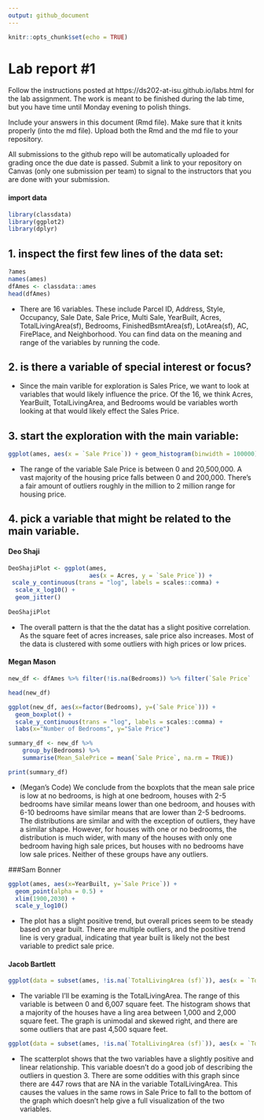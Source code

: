```yaml
---
output: github_document
---
```


<!-- README.md is generated from README.Rmd. Please edit the README.Rmd file -->


```r
knitr::opts_chunk$set(echo = TRUE)
```

# Lab report #1

Follow the instructions posted at https://ds202-at-isu.github.io/labs.html for the lab assignment. The work is meant to be finished during the lab time, but you have time until Monday evening to polish things.

Include your answers in this document (Rmd file). Make sure that it knits properly (into the md file). Upload both the Rmd and the md file to your repository.  

All submissions to the github repo will be automatically uploaded for grading once the due date is passed.
Submit a link to your repository on Canvas (only one submission per team) to signal to the instructors that you are done with your submission.

#### import data
```r
library(classdata)
library(ggplot2)
library(dplyr)
```

## 1. inspect the first few lines of the data set:
```r
?ames
names(ames)
dfAmes <- classdata::ames
head(dfAmes)
```
- There are 16 variables. These include Parcel ID, Address, Style, Occupancy, Sale Date, Sale Price, Multi Sale, YearBuilt, Acres, TotalLivingArea(sf), Bedrooms, FinishedBsmtArea(sf), LotArea(sf), AC, FirePlace, and Neighborhood. You can find data on the meaning and range of the variables by running the code.


## 2. is there a variable of special interest or focus?

- Since the main varible for exploration is Sales Price, we want to look at variables that would likely influence the price. Of the 16, we think Acres, YearBuilt, TotalLivingArea, and Bedrooms would be variables worth looking at that would likely effect the Sales Price.

## 3. start the exploration with the main variable:
```r
ggplot(ames, aes(x = `Sale Price`)) + geom_histogram(binwidth = 100000)
```

- The range of the variable Sale Price is between 0 and 20,500,000. A vast majority of the housing price falls between 0 and 200,000. There's a fair amount of outliers roughly in the million to 2 million range for housing price.

## 4. pick a variable that might be related to the main variable.

#### Deo Shaji
```r
DeoShajiPlot <- ggplot(ames, 
                       aes(x = Acres, y = `Sale Price`)) +
 scale_y_continuous(trans = "log", labels = scales::comma) +
  scale_x_log10() +
  geom_jitter()
  
DeoShajiPlot
```
  
- The overall pattern is that the the datat has a slight positive correlation. As the square feet of acres increases, sale price also increases. Most of the data is clustered with some outliers with high prices or low prices. 


#### Megan Mason
``` r

new_df <- dfAmes %>% filter(!is.na(Bedrooms)) %>% filter(`Sale Price` != 0) %>% select("Bedrooms", "Sale Price")

head(new_df)

ggplot(new_df, aes(x=factor(Bedrooms), y=(`Sale Price`))) +
  geom_boxplot() +
  scale_y_continuous(trans = "log", labels = scales::comma) +
  labs(x="Number of Bedrooms", y="Sale Price")

summary_df <- new_df %>%
    group_by(Bedrooms) %>%
    summarise(Mean_SalePrice = mean(`Sale Price`, na.rm = TRUE))

print(summary_df)

```

- (Megan's Code) We conclude from the boxplots that the mean sale price is low at no bedrooms, is high at one bedroom, houses with 2-5 bedrooms have similar means lower than one bedroom, and houses with 6-10 bedrooms have similar means that are lower than 2-5 bedrooms. The distributions are similar and with the exception of outliers, they have a similar shape. However, for houses with one or no bedrooms, the distribution is much wider, with many of the houses with only one bedroom having high sale prices, but houses with no bedrooms have low sale prices. Neither of these groups have any outliers. 

###Sam Bonner
``` r
ggplot(ames, aes(x=YearBuilt, y=`Sale Price`)) +
  geom_point(alpha = 0.5) +
  xlim(1900,2030) +
  scale_y_log10()

```
  
  - The plot has a slight positive trend, but overall prices seem to be steady based on year built. There are multiple outliers, and the positive trend line is very gradual, indicating that year built is likely not the best variable to predict sale price.


#### Jacob Bartlett
```r
ggplot(data = subset(ames, !is.na(`TotalLivingArea (sf)`)), aes(x = `TotalLivingArea (sf)`)) + geom_histogram(binwidth = 100)
```

 - The variable I'll be examing is the TotalLivingArea. The range of this variable is between 0 and 6,007 square feet. The histogram shows that a majority of the houses have a ling area between 1,000 and 2,000 square feet. The graph is unimodal and skewed right, and there are some outliers that are past 4,500 square feet.
 
```r
ggplot(data = subset(ames, !is.na(`TotalLivingArea (sf)`)), aes(x = `TotalLivingArea (sf)`, y = log(`Sale Price`))) + geom_point()
```
 
 - The scatterplot shows that the two variables have a slightly positive and linear relationship. This variable doesn't do a good job of describing the outliers in question 3. There are some oddities with this graph since there are 447 rows that are NA in the variable TotalLivingArea. This causes the values in the same rows in Sale Price to fall to the bottom of the graph which doesn't help give a full visualization of the two variables.
